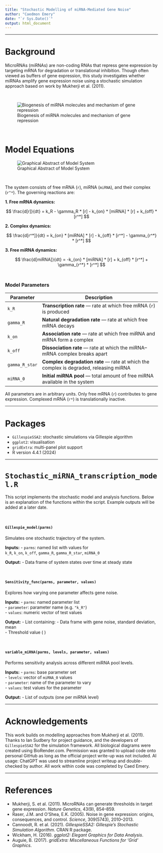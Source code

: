 ```yaml
---
title: "Stochastic Modelling of miRNA-Mediated Gene Noise"
author: "Caedmon Emery"
date: "`r Sys.Date()`"
output: html_document
---
```


---


# Background

MicroRNAs (miRNAs) are non-coding RNAs that repress gene expression by targeting mRNA for degradation or translational inhibition. Though often viewed as buffers of gene expression, this study investigates whether miRNAs amplify gene expression noise using a stochastic simulation approach based on work by Mukherji et al. (2011).

\

![Biogenesis of miRNA molecules and mechanism of gene repression](Biology_diagram.png)

\

# Model Equations

![Graphical Abstract of Model System](Equation_Graphics.png)

\

The system consists of free mRNA (`r`), miRNA (`miRNA`), and their complex (`r^*`). The governing reactions are:


**1. Free mRNA dynamics:**

$$
\frac{d[r]}{dt} = k_R - \gamma_R * [r] - k_{on} * [miRNA] * [r] + k_{off} * [r^*]
$$

**2. Complex dynamics:**

$$
\frac{d[r^*]}{dt} = k_{on} * [miRNA] * [r] - k_{off} * [r^*] - \gamma_{r^*} * [r^*]
$$

**3. Free miRNA dynamics:**

$$
\frac{d[miRNA]}{dt} = -k_{on} * [miRNA] * [r] + k_{off} * [r^*] + \gamma_{r^*} * [r^*]
$$
\



### Model Parameters

| Parameter      | Description                                                                 |
|----------------|-----------------------------------------------------------------------------|
| `k_R`          | **Transcription rate** — rate at which free mRNA (`r`) is produced         |
| `gamma_R`      | **Natural degradation rate** — rate at which free mRNA decays              |
| `k_on`         | **Association rate** — rate at which free miRNA and mRNA form a complex     |
| `k_off`        | **Dissociation rate** — rate at which the miRNA–mRNA complex breaks apart   |
| `gamma_R_star` | **Complex degradation rate** — rate at which the complex is degraded, releasing miRNA |
| `miRNA_0`      | **Initial miRNA pool** — total amount of free miRNA available in the system |

All parameters are in arbitrary units. Only free mRNA (`r`) contributes to gene expression. Complexed mRNA (`r*`) is translationally inactive.

---


# Packages

- `GillespieSSA2`: stochastic simulations via Gillespie algorithm  
- `ggplot2`: visualisation  
- `gridExtra`: multi-panel plot support  
- R version 4.4.1 (2024)

---


# `Stochastic_miRNA_transcription_model.R`

This script implements the stochastic model and analysis functions. Below is an explanation of the functions
within the script. Example outputs will be added at a later date.

\

#### `Gillespie_model(parms)`

Simulates one stochastic trajectory of the system.

**Inputs:**
- `parms`: named list with values for  
  `k_R`, `k_on`, `k_off`, `gamma_R`, `gamma_R_star`, `miRNA_0`

**Output:**
- Data frame of system states over time at steady state

\

#### `Sensitivity_func(parms, parameter, values)`

Explores how varying one parameter affects gene noise.

**Inputs:**
- `parms`: named parameter list  
- `parameter`: parameter name (e.g. `"k_R"`)  
- `values`: numeric vector of test values

**Output:**
- List containing:
  - Data frame with gene noise, standard deviation, mean  
  - Threshold value \( \theta \)

\

#### `variable_miRNA(parms, levels, parameter, values)`

Performs sensitivity analysis across different miRNA pool levels.

**Inputs:**
- `parms`: base parameter set  
- `levels`: vector of `miRNA_0` values  
- `parameter`: name of the parameter to vary  
- `values`: test values for the parameter

**Output:**
- List of outputs (one per miRNA level)

---

# Acknowledgements

This work builds on modelling approaches from Mukherji et al. (2011). Thanks to Ian Sudbery for project guidance, and the developers of `GillespieSSA2` for the simulation framework. All biological diagrams were created using BioRender.com. Permission was granted to upload code onto personal GitHub as long as the official project write-up was not included.
AI usage: ChatGPT was used to streamline project writeup and double-checked by author. All work within code was completed by Caed Emery.

---
# References

- Mukherji, S. et al. (2011). MicroRNAs can generate thresholds in target gene expression. *Nature Genetics*, 43(9), 854–859.  
- Raser, J.M. and O’Shea, E.K. (2005). Noise in gene expression: origins, consequences, and control. *Science*, 309(5743), 2010–2013.  
- Cannoodt, R. et al. (2021). *GillespieSSA2: Gillespie’s Stochastic Simulation Algorithm*. CRAN R package.  
- Wickham, H. (2016). *ggplot2: Elegant Graphics for Data Analysis*.  
- Auguie, B. (2017). *gridExtra: Miscellaneous Functions for 'Grid' Graphics*.  
